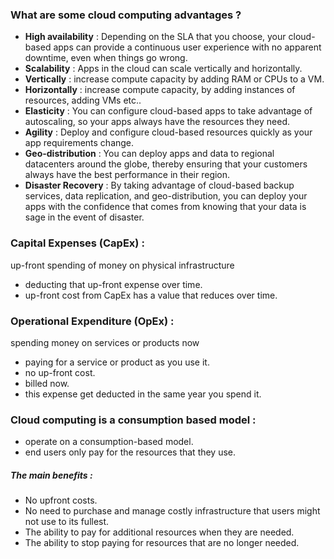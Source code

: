 
### What are some cloud computing advantages ?

- <b>High availability</b> : Depending on the SLA that you choose, your cloud-based apps can provide a continuous user experience with no apparent downtime, even when things go wrong.
- <b>Scalability</b> : Apps in the cloud can scale vertically and horizontally.
- <b>Vertically</b> : increase compute capacity by adding RAM or CPUs to a VM.
- <b>Horizontally</b> : increase compute capacity, by adding instances of resources, adding VMs etc..
- <b>Elasticity</b> : You can configure cloud-based apps to take advantage of autoscaling, so your apps always have the resources they need.
- <b>Agility</b> : Deploy and configure cloud-based resources quickly as your app requirements change.
- <b>Geo-distribution</b> : You can deploy apps and data to regional datacenters around the globe, thereby ensuring that your customers always have the best performance in their region.
- <b>Disaster Recovery</b> : By taking advantage of cloud-based backup services, data replication, and geo-distribution, you can deploy your apps with the confidence that comes from knowing that your data is sage in the event of disaster.

### Capital Expenses (CapEx) : 
 
<Callout type="info" emoji="ℹ️">
up-front spending of money on physical infrastructure
</Callout>

- deducting that up-front expense over time.
- up-front cost from CapEx has a value that reduces over time.

### Operational Expenditure (OpEx) :
 
<Callout type="info" emoji="ℹ️">
spending money on services or products now
</Callout>

- paying for a service or product as you use it.
- no up-front cost.
- billed now.
- this expense get deducted in the same year you spend it.

### Cloud computing is a consumption based model :
- operate on a consumption-based model.
- end users only pay for the resources that they use.

##### The main benefits :

- No upfront costs.
- No need to purchase and manage costly infrastructure that users might not use to its fullest.
- The ability to pay for additional resources when they are needed.
- The ability to stop paying for resources that are no longer needed.

